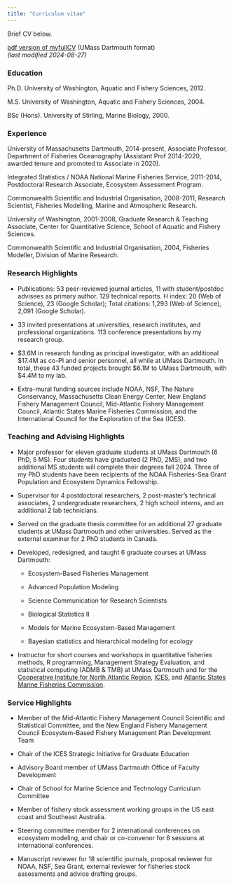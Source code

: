 ```yaml
---
title: "Curriculum vitae"
---
```


Brief CV below.

[pdf version of my ](https://drive.google.com/file/d/1B__XCCz0Xe1gWEFoIW-5ROUE79kBvgTf/view?usp=drive_link)[full](https://drive.google.com/file/d/1esK95PQfgsjbLzMM0wXhSyXLxUnE1YeH)[ CV](https://drive.google.com/file/d/1B__XCCz0Xe1gWEFoIW-5ROUE79kBvgTf/view?usp=drive_link) (UMass Dartmouth format)\
*(last modified 2024-08-27)*

### Education

Ph.D. University of Washington, Aquatic and Fishery Sciences, 2012.

M.S. University of Washington, Aquatic and Fishery Sciences, 2004.

BSc (Hons). University of Stirling, Marine Biology, 2000.

### Experience

University of Massachusetts Dartmouth, 2014-present, Associate Professor, Department of Fisheries Oceanography (Assistant Prof 2014-2020, awarded tenure and promoted to Associate in 2020).

Integrated Statistics / NOAA National Marine Fisheries Service, 2011-2014, Postdoctoral Research Associate, Ecosystem Assessment Program.

Commonwealth Scientific and Industrial Organisation, 2008-2011, Research Scientist, Fisheries Modelling, Marine and Atmospheric Research.

University of Washington, 2001-2008, Graduate Research & Teaching Associate, Center for Quantitative Science, School of Aquatic and Fishery Sciences.

Commonwealth Scientific and Industrial Organisation, 2004, Fisheries Modeller, Division of Marine Research.

### **Research Highlights**

-   Publications: 53 peer-reviewed journal articles, 11 with student/postdoc advisees as primary author. 129 technical reports. H index: 20 (Web of Science), 23 (Google Scholar); Total citations: 1,293 (Web of Science), 2,091 (Google Scholar).

-   33 invited presentations at universities, research institutes, and professional organizations. 113 conference presentations by my research group.

-   \$3.6M in research funding as principal investigator, with an additional \$17.4M as co-PI and senior personnel, all while at UMass Dartmouth. In total, these 43 funded projects brought \$6.1M to UMass Dartmouth, with \$4.4M to my lab. 

-   Extra-mural funding sources include NOAA, NSF, The Nature Conservancy, Massachusetts Clean Energy Center, New England Fishery Management Council, Mid-Atlantic Fishery Management Council, Atlantic States Marine Fisheries Commission, and the International Council for the Exploration of the Sea (ICES).

### **Teaching and Advising Highlights**

-   Major professor for eleven graduate students at UMass Dartmouth (6 PhD, 5 MS). Four students have graduated (2 PhD, 2MS), and two additional MS students will complete their degrees fall 2024. Three of my PhD students have been recipients of the NOAA Fisheries-Sea Grant Population and Ecosystem Dynamics Fellowship.

-   Supervisor for 4 postdoctoral researchers, 2 post-master’s technical associates, 2 undergraduate researchers, 2 high school interns, and an additional 2 lab technicians.

-   Served on the graduate thesis committee for an additional 27 graduate students at UMass Dartmouth and other universities. Served as the external examiner for 2 PhD students in Canada.

-   Developed, redesigned, and taught 6 graduate courses at UMass Dartmouth:

    -   Ecosystem-Based Fisheries Management

    -   Advanced Population Modeling

    -   Science Communication for Research Scientists

    -   Biological Statistics II

    -   Models for Marine Ecosystem-Based Management

    -   Bayesian statistics and hierarchical modeling for ecology

-   Instructor for short courses and workshops in quantitative fisheries methods, R programming, Management Strategy Evaluation, and statistical computing (ADMB & TMB) at UMass Dartmouth and for the [Cooperative Institute for North Atlantic Region](www.cinar.org), [ICES](www.ices.dk), and [Atlantic States Marine Fisheries Commission](asmfc.org).

### **Service Highlights**

-   Member of the Mid-Atlantic Fishery Management Council Scientific and Statistical Committee, and the New England Fishery Management Council Ecosystem-Based Fishery Management Plan Development Team

-   Chair of the ICES Strategic Initiative for Graduate Education

-   Advisory Board member of UMass Dartmouth Office of Faculty Development

-   Chair of School for Marine Science and Technology Curriculum Committee

-   Member of fishery stock assessment working groups in the US east coast and Southeast Australia.

-   Steering committee member for 2 international conferences on ecosystem modeling, and chair or co-convenor for 6 sessions at international conferences.

-   Manuscript reviewer for 18 scientific journals, proposal reviewer for NOAA, NSF, Sea Grant, external reviewer for fisheries stock assessments and advice drafting groups.

